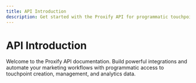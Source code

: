```yaml
---
title: API Introduction
description: Get started with the Proxify API for programmatic touchpoint management, analytics access, and integration with your applications and workflows.
---
```


# API Introduction

Welcome to the Proxify API documentation. Build powerful integrations and automate your marketing workflows with programmatic access to touchpoint creation, management, and analytics data.

